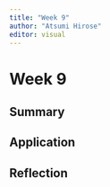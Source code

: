 ```yaml
---
title: "Week 9"
author: "Atsumi Hirose"
editor: visual
---
```

# Week 9

## Summary

## Application

## Reflection
